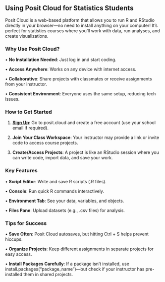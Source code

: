 ## Using Posit Cloud for Statistics Students

Posit Cloud is a web-based platform that allows you to run R and RStudio directly in your browser—no need to install anything on your computer! It’s perfect for statistics courses where you’ll work with data, run analyses, and create visualizations.

### Why Use Posit Cloud?

• **No Installation Needed**: Just log in and start coding.

• **Access Anywhere**: Works on any device with internet access.

• **Collaborative**: Share projects with classmates or receive assignments from your instructor.

• **Consistent Environment**: Everyone uses the same setup, reducing tech issues.

### How to Get Started

1.  [**Sign Up**](https://posit.cloud/plans/instructor?option=instructor-student-pay): Go to posit.cloud and create a free account (use your school email if required).

2.  **Join Your Class Workspace**: Your instructor may provide a link or invite code to access course projects.

3.  **Create/Access Projects**: A project is like an RStudio session where you can write code, import data, and save your work.

### Key Features

• **Script Editor**: Write and save R scripts (.R files).

• **Console**: Run quick R commands interactively.

• **Environment Tab**: See your data, variables, and objects.

• **Files Pane**: Upload datasets (e.g., .csv files) for analysis.

### Tips for Success

• **Save Often**: Posit Cloud autosaves, but hitting Ctrl + S helps prevent hiccups.

• **Organize Projects**: Keep different assignments in separate projects for easy access.

• **Install Packages Carefully**: If a package isn’t installed, use install.packages("package_name")—but check if your instructor has pre-installed them in shared projects.
